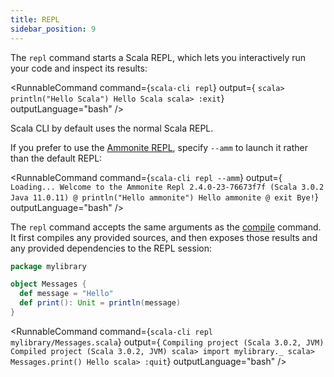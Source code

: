 ```yaml
---
title: REPL
sidebar_position: 9
---
```


The `repl` command starts a Scala REPL, which lets you interactively run your code and inspect its results:

<RunnableCommand
    command={`scala-cli repl`}
    output={
`scala> println("Hello Scala")
Hello Scala
scala> :exit`}
    outputLanguage="bash"
/>

Scala CLI by default uses the normal Scala REPL.

If you prefer to use the [Ammonite REPL](https://ammonite.io/#Ammonite-REPL), specify `--amm` to launch it rather than the default REPL:

<RunnableCommand
    command={`scala-cli repl --amm`}
    output={
`Loading...
Welcome to the Ammonite Repl 2.4.0-23-76673f7f (Scala 3.0.2 Java 11.0.11)
@ println("Hello ammonite")
Hello ammonite
@ exit
Bye!`}
    outputLanguage="bash"
/>

The `repl` command accepts the same arguments as the [compile](./compile.mdx) command. It first compiles any provided sources, and then exposes those results and any provided dependencies to the REPL session:

```scala title=mylibrary/Messages.scala
package mylibrary

object Messages {
  def message = "Hello"
  def print(): Unit = println(message)
}
```
<RunnableCommand
    command={`scala-cli repl mylibrary/Messages.scala`}
    output={
`Compiling project (Scala 3.0.2, JVM)
Compiled project (Scala 3.0.2, JVM)
scala> import mylibrary._
scala> Messages.print()
Hello
scala> :quit`}
    outputLanguage="bash"
/>
